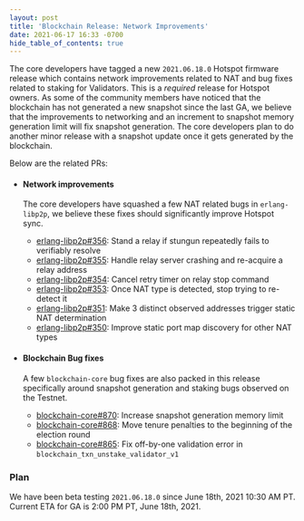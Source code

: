 ```yaml
---
layout: post
title: 'Blockchain Release: Network Improvements'
date: 2021-06-17 16:33 -0700
hide_table_of_contents: true
---
```


The core developers have tagged a new `2021.06.18.0` Hotspot firmware release which contains network
improvements related to NAT and bug fixes related to staking for Validators. This is a _required_
release for Hotspot owners. As some of the community members have noticed that the blockchain has
not generated a new snapshot since the last GA, we believe that the improvements to networking and
an increment to snapshot memory generation limit will fix snapshot generation. The core developers
plan to do another minor release with a snapshot update once it gets generated by the blockchain.

<!--truncate-->

Below are the related PRs:

- #### Network improvements

  The core developers have squashed a few NAT related bugs in `erlang-libp2p`, we believe these
  fixes should significantly improve Hotspot sync.

  - [erlang-libp2p#356](https://github.com/helium/erlang-libp2p/pull/356): Stand a relay if stungun
    repeatedly fails to verifiably resolve
  - [erlang-libp2p#355](https://github.com/helium/erlang-libp2p/pull/355): Handle relay server
    crashing and re-acquire a relay address
  - [erlang-libp2p#354](https://github.com/helium/erlang-libp2p/pull/354): Cancel retry timer on
    relay stop command
  - [erlang-libp2p#353](https://github.com/helium/erlang-libp2p/pull/353): Once NAT type is
    detected, stop trying to re-detect it
  - [erlang-libp2p#351](https://github.com/helium/erlang-libp2p/pull/351): Make 3 distinct observed
    addresses trigger static NAT determination
  - [erlang-libp2p#350](https://github.com/helium/erlang-libp2p/pull/350): Improve static port map
    discovery for other NAT types

- #### Blockchain Bug fixes

  A few `blockchain-core` bug fixes are also packed in this release specifically around snapshot
  generation and staking bugs observed on the Testnet.

  - [blockchain-core#870](https://github.com/helium/blockchain-core/pull/870): Increase snapshot
    generation memory limit
  - [blockchain-core#868](https://github.com/helium/blockchain-core/pull/868): Move tenure penalties
    to the beginning of the election round
  - [blockchain-core#865](https://github.com/helium/blockchain-core/pull/865): Fix off-by-one
    validation error in `blockchain_txn_unstake_validator_v1`

### Plan

We have been beta testing `2021.06.18.0` since June 18th, 2021 10:30 AM PT. Current ETA for GA is
2:00 PM PT, June 18th, 2021.
